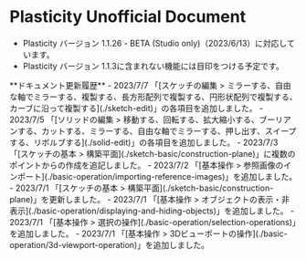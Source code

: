 
# Plasticity Unofficial Document

- Plasticity バージョン 1.1.26 - BETA (Studio only)（2023/6/13）に対応しています。
- Plasticity バージョン 1.1.3に含まれない機能には目印をつける予定です。

<Callout type="info">
**ドキュメント更新履歴**
- 2023/7/7 「[スケッチの編集 > ミラーする、自由な軸でミラーする、複製する、長方形配列で複製する、円形状配列で複製する、カーブに沿って複製する](./sketch-edit)」の各項目を追加しました。
- 2023/7/5 「[ソリッドの編集 > 移動する、回転する、拡大縮小する、ブーリアンする、カットする、ミラーする、自由な軸でミラーする、押し出す、スイープする、リボルブする](./solid-edit)」の各項目を追加しました。
- 2023/7/3 「[スケッチの基本 > 構築平面](./sketch-basic/construction-plane)」に複数のポイントからの作成を追記しました。
- 2023/7/2 「[基本操作 > 参照画像のインポート](./basic-operation/importing-reference-images)」を追加しました。
- 2023/7/1 「[スケッチの基本 > 構築平面](./sketch-basic/construction-plane)」を更新しました。
- 2023/7/1 「[基本操作 > オブジェクトの表示・非表示](./basic-operation/displaying-and-hiding-objects)」を追加しました。
- 2023/7/1 「[基本操作 > 選択の操作](./basic-operation/selection-operations)」を追加しました。
- 2023/7/1 「[基本操作 > 3Dビューポートの操作](./basic-operation/3d-viewport-operation)」を追加しました。
</Callout>